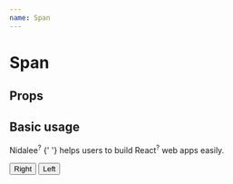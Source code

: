 ```yaml
---
name: Span
---
```



# Span

## Props

<PropsTable of={Span} />

## Basic usage

<Playground>
  <p style={{ textAlign: 'center' }}>
    <Span tooltip="A React UI component framework">
      Nidalee<sup>?</sup>
    </Span>{' '}
    helps users to build
    <Span
      tooltip="A JavaScript library for building user interfaces"
      tooltipPosition="bottom"
    >
      React<sup>?</sup>
    </Span> web apps easily.
  </p>
  <Button>
    <Span tooltip="Click here to do something" tooltipPosition="right">
      Right
    </Span>
  </Button>
  <Button>
    <Span tooltip="hello?" tooltipPosition="left">
      Left
    </Span>
  </Button>
</Playground>
